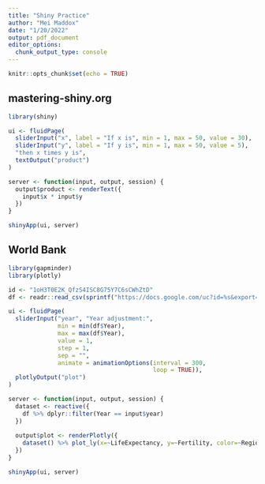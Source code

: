 ```yaml
---
title: "Shiny Practice"
author: "Mei Maddox"
date: "1/20/2022"
output: pdf_document
editor_options: 
  chunk_output_type: console
---
```


```r
knitr::opts_chunk$set(echo = TRUE)
```

## mastering-shiny.org

```r
library(shiny)

ui <- fluidPage(
  sliderInput("x", label = "If x is", min = 1, max = 50, value = 30),
  sliderInput("y", label = "If y is", min = 1, max = 50, value = 5),
  "then x times y is",
  textOutput("product")
)

server <- function(input, output, session) {
  output$product <- renderText({ 
    input$x * input$y
  })
}

shinyApp(ui, server)
```

## World Bank   

```r
library(gapminder)
library(plotly)

id <- "1oH3T0E2K_QfzS4ISC8G75Y7C6sCWhZtD"
df <- readr::read_csv(sprintf("https://docs.google.com/uc?id=%s&export=download", id)) 

ui <- fluidPage(
  sliderInput("year", "Year adjustment:",
              min = min(df$Year), 
              max = max(df$Year),
              value = 1, 
              step = 1,
              sep = "",
              animate = animationOptions(interval = 300,
                                         loop = TRUE)),
  plotlyOutput("plot")
)

server <- function(input, output, session) {
  dataset <- reactive({
    df %>% dplyr::filter(Year == input$year)
  })
  
  output$plot <- renderPlotly({ 
    dataset() %>% plot_ly(x=~LifeExpectancy, y=~Fertility, color=~Region)
  })
}

shinyApp(ui, server)
```
